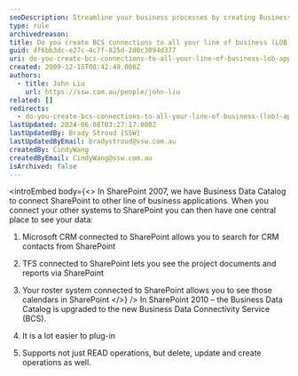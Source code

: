```yaml
---
seoDescription: Streamline your business processes by creating Business Connectivity Services (BCS) connections to all your line of business applications.
type: rule
archivedreason:
title: Do you create BCS connections to all your line of business (LOB) applications?
guid: df6bb3dc-e27c-4c7f-825d-2d0c3094d377
uri: do-you-create-bcs-connections-to-all-your-line-of-business-lob-applications
created: 2009-12-15T08:42:49.000Z
authors:
  - title: John Liu
    url: https://ssw.com.au/people/john-liu
related: []
redirects:
  - do-you-create-bcs-connections-to-all-your-line-of-business-(lob)-applications
lastUpdated: 2024-06-08T03:27:17.000Z
lastUpdatedBy: Brady Stroud [SSW]
lastUpdatedByEmail: bradystroud@ssw.com.au
createdBy: CindyWang
createdByEmail: CindyWang@ssw.com.au
isArchived: false
---
```


<introEmbed
  body={<>
In SharePoint 2007, we have Business Data Catalog to connect SharePoint to other line of business applications.
 When you connect your other systems to SharePoint you can then have one central place to see your data:

1. Microsoft CRM connected to SharePoint allows you to search for CRM contacts from SharePoint

2. TFS connected to SharePoint lets you see the project documents and reports via SharePoint

3. Your roster system connected to SharePoint allows you to see those calendars in SharePoint
  </>}
/>
In SharePoint 2010 – the Business Data Catalog is upgraded to the new Business Data Connectivity Service (BCS).

1. It is a lot easier to plug-in

2. Supports not just READ operations, but delete, update and create operations as well.
